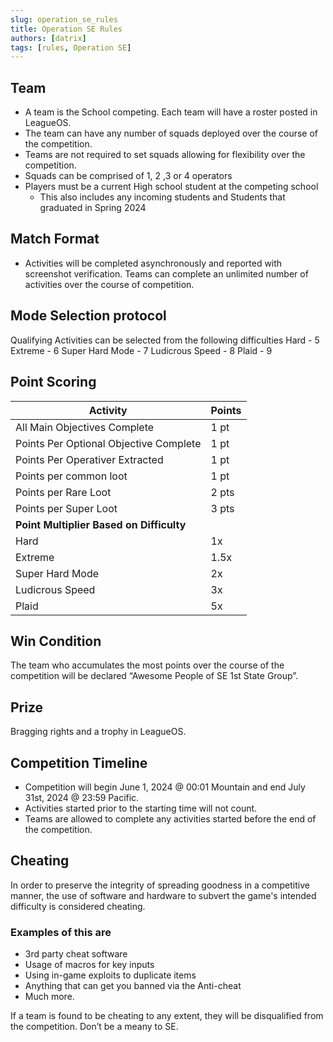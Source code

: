 ```yaml
---
slug: operation_se_rules
title: Operation SE Rules
authors: [datrix]
tags: [rules, Operation SE]
---
```


## Team

- A team is the School competing. Each team will have a roster posted in LeagueOS.
- The team can have any number of squads deployed over the course of the competition.
- Teams are not required to set squads allowing for flexibility over the competition.
- Squads can be comprised of 1, 2 ,3 or 4 operators
- Players must be a current High school student at the competing school
  - This also includes any incoming students and Students that graduated in Spring 2024

## Match Format

- Activities will be completed asynchronously and reported with screenshot verification. Teams can complete an unlimited number of activities over the course of competition.

## Mode Selection protocol

Qualifying Activities can be selected from the following difficulties
Hard - 5
Extreme - 6
Super Hard Mode - 7
Ludicrous Speed - 8
Plaid - 9

## Point Scoring

| Activity | Points |
|---|---|
| All Main Objectives Complete | 1 pt |
| Points Per Optional Objective Complete | 1 pt |
| Points Per Operativer Extracted | 1 pt |
| Points per common loot | 1 pt |
| Points per Rare Loot | 2 pts |
| Points per Super Loot | 3 pts |
|**Point Multiplier Based on Difficulty**||
|Hard| 1x|
|Extreme|1.5x|
|Super Hard Mode|2x|
|Ludicrous Speed|3x|
|Plaid| 5x|

## Win Condition

The team who accumulates the most points over the course of the competition will be declared “Awesome People of SE 1st State Group”.

## Prize

Bragging rights and a trophy in LeagueOS.

## Competition Timeline

- Competition will begin June 1, 2024 @ 00:01 Mountain and end July 31st, 2024 @ 23:59 Pacific.
- Activities started prior to the starting time will not count.
- Teams are allowed to complete any activities started before the end of the competition.

## Cheating

In order to preserve the integrity of spreading goodness in a competitive manner, the use of software and hardware to subvert the game's intended difficulty is considered cheating.

### Examples of this are

- 3rd party cheat software
- Usage of macros for key inputs
- Using in-game exploits to duplicate items
- Anything that can get you banned via the Anti-cheat
- Much more.

If a team is found to be cheating to any extent, they will be disqualified from the competition. Don’t be a meany to SE.

